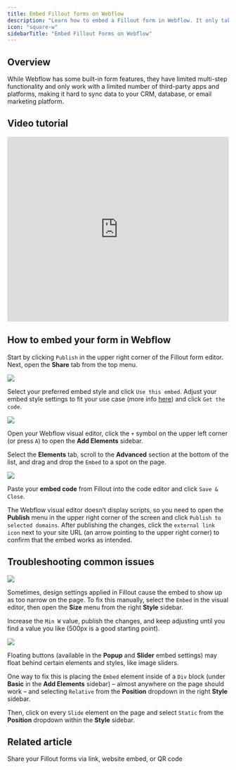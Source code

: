 ```yaml
---
title: Embed Fillout forms on Webflow
description: "Learn how to embed a Fillout form in Webflow. It only takes a few minutes to insert your form as a popup, slide-out, or standard element on the page."
icon: "square-w"
sidebarTitle: "Embed Fillout Forms on Webflow"
---
```


## Overview

While Webflow has some built-in form features, they have limited multi-step functionality and only work with a limited number of third-party apps and platforms, making it hard to sync data to your CRM, database, or email marketing platform.

## Video tutorial

<Frame>
<iframe class="notion-asset-object-fit" src="https://www.loom.com/embed/615d4eab46b8400aaecfccd057ed3c96" title="iframe video" frameborder="0" allowfullscreen="" loading="lazy" scrolling="auto" width="100%" height="420"></iframe>
</Frame>

## How to embed your form in Webflow

Start by clicking `Publish` in the upper right corner of the Fillout form editor. Next, open the **Share** tab from the top menu.

<Frame>
<img src="/images/sharing-and-embedding/image-25.png" />
</Frame>

Select your preferred embed style and click `Use this embed`. Adjust your embed style settings to fit your use case (more info [here](/help)) and click `Get the code`.

<Frame>
<img src="/images/sharing-and-embedding/image-26.png" />
</Frame>

Open your Webflow visual editor, click the `+` symbol on the upper left corner (or press `A`) to open the **Add Elements** sidebar.

Select the **Elements** tab, scroll to the **Advanced** section at the bottom of the list, and drag and drop the `Embed` to a spot on the page.

<Frame>
<img src="/images/sharing-and-embedding/image-27.png" />
</Frame>

Paste your **embed code** from Fillout into the code editor and click `Save & Close`.

The Webflow visual editor doesn’t display scripts, so you need to open the **Publish** menu in the upper right corner of the screen and click `Publish to selected domains`. After publishing the changes, click the `external link icon` next to your site URL (an arrow pointing to the upper right corner) to confirm that the embed works as intended.

## Troubleshooting common issues

<Frame>
<img src="/images/sharing-and-embedding/image-28.png" />
</Frame>

Sometimes, design settings applied in Fillout cause the embed to show up as too narrow on the page. To fix this manually, select the `Embed` in the visual editor, then open the **Size** menu from the right **Style** sidebar.

Increase the `Min W` value, publish the changes, and keep adjusting until you find a value you like (500px is a good starting point).

<Frame>
<img src="/images/sharing-and-embedding/image-29.png" />
</Frame>

Floating buttons (available in the **Popup** and **Slider** embed settings) may float behind certain elements and styles, like image sliders.

One way to fix this is placing the `Embed` element inside of a `Div` block (under **Basic** in the **Add Elements** sidebar) – almost anywhere on the page should work – and selecting `Relative` from the **Position** dropdown in the right **Style** sidebar.

Then, click on every `Slide` element on the page and select `Static` from the **Position** dropdown within the **Style** sidebar.

## Related article

<CardGroup cols={3}>
  <Card title="Sharing & Embedding" href="/help/sharing" icon="link" iconType="regular" color="#FFC738">
  Share your Fillout forms via link, website embed, or QR code
</Card>
</CardGroup>
